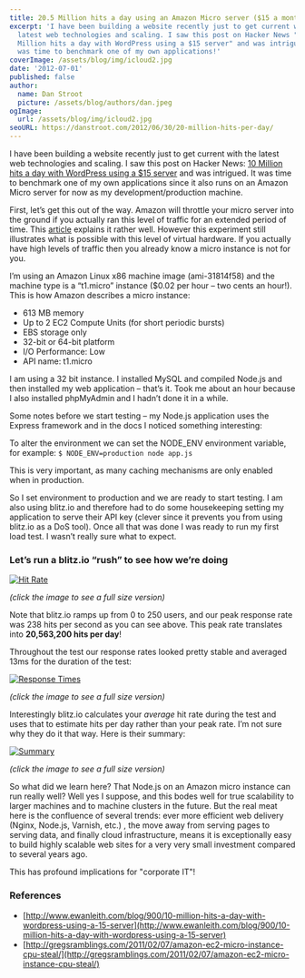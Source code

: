 ```yaml
---
title: 20.5 Million hits a day using an Amazon Micro server ($15 a month) and Node.js
excerpt: 'I have been building a website recently just to get current with the
  latest web technologies and scaling. I saw this post on Hacker News "10
  Million hits a day with WordPress using a $15 server" and was intrigued.  It
  was time to benchmark one of my own applications!'
coverImage: /assets/blog/img/icloud2.jpg
date: '2012-07-01'
published: false
author:
  name: Dan Stroot
  picture: /assets/blog/authors/dan.jpeg
ogImage:
  url: /assets/blog/img/icloud2.jpg
seoURL: https://danstroot.com/2012/06/30/20-million-hits-per-day/
---
```


I have been building a website recently just to get current with the latest web technologies and scaling. I saw this post on Hacker News: [10 Million hits a day with WordPress using a $15 server](http://www.ewanleith.com/blog/900/10-million-hits-a-day-with-wordpress-using-a-15-server '10 Million hits a day with WordPress using a $15 server') and was intrigued. It was time to benchmark one of my own applications since it also runs on an Amazon Micro server for now as my development/production machine.

First, let’s get this out of the way. Amazon will throttle your micro server into the ground if you actually ran this level of traffic for an extended period of time. This [article](http://gregsramblings.com/2011/02/07/amazon-ec2-micro-instance-cpu-steal/) explains it rather well. However this experiment still illustrates what is possible with this level of virtual hardware. If you actually have high levels of traffic then you already know a micro instance is not for you.

I’m using an Amazon Linux x86 machine image (ami-31814f58) and the machine type is a “t1.micro” instance ($0.02 per hour – two cents an hour!). This is how Amazon describes a micro instance:

- 613 MB memory
- Up to 2 EC2 Compute Units (for short periodic bursts)
- EBS storage only
- 32-bit or 64-bit platform
- I/O Performance: Low
- API name: t1.micro

I am using a 32 bit instance. I installed MySQL and compiled Node.js and then installed my web application – that’s it. Took me about an hour because I also installed phpMyAdmin and I hadn’t done it in a while.

Some notes before we start testing – my Node.js application uses the Express framework and in the docs I noticed something interesting:

To alter the environment we can set the NODE_ENV environment variable, for example: `$ NODE_ENV=production node app.js`

This is very important, as many caching mechanisms are only enabled when in production.

So I set environment to production and we are ready to start testing. I am also using blitz.io and therefore had to do some housekeeping setting my application to serve their API key (clever since it prevents you from using blitz.io as a DoS tool). Once all that was done I was ready to run my first load test. I wasn’t really sure what to expect.

### Let’s run a blitz.io “rush” to see how we’re doing

[![Hit Rate](http://www.wanderingcio.com/wp-content/uploads/2012/04/15-1-300x140.png '15-1')](http://www.wanderingcio.com/wp-content/uploads/2012/04/15-1.png)

_(click the image to see a full size version)_

Note that blitz.io ramps up from 0 to 250 users, and our peak response rate was 238 hits per second as you can see above. This peak rate translates into **20,563,200 hits per day**!

Throughout the test our response rates looked pretty stable and averaged 13ms for the duration of the test:

[![Response Times](http://www.wanderingcio.com/wp-content/uploads/2012/04/15-2-300x139.png '15-2')](http://www.wanderingcio.com/wp-content/uploads/2012/04/15-2.png)

_(click the image to see a full size version)_

Interestingly blitz.io calculates your _average_ hit rate during the test and uses that to estimate hits per day rather than your peak rate. I’m not sure why they do it that way. Here is their summary:

[![Summary](http://www.wanderingcio.com/wp-content/uploads/2012/04/15-3-300x44.png '15-3')](http://www.wanderingcio.com/wp-content/uploads/2012/04/15-3.png)

_(click the image to see a full size version)_

So what did we learn here? That Node.js on an Amazon micro instance can run really well? Well yes I suppose, and this bodes well for true scalability to larger machines and to machine clusters in the future. But the real meat here is the confluence of several trends: ever more efficient web delivery (Nginx, Node.js, Varnish, etc.) , the move away from serving pages to serving data, and finally cloud infrastructure, means it is exceptionally easy to build highly scalable web sites for a very very small investment compared to several years ago.

This has profound implications for "corporate IT"!

### References

- [http://www.ewanleith.com/blog/900/10-million-hits-a-day-with-wordpress-using-a-15-server](http://www.ewanleith.com/blog/900/10-million-hits-a-day-with-wordpress-using-a-15-server)
- [http://gregsramblings.com/2011/02/07/amazon-ec2-micro-instance-cpu-steal/](http://gregsramblings.com/2011/02/07/amazon-ec2-micro-instance-cpu-steal/)
